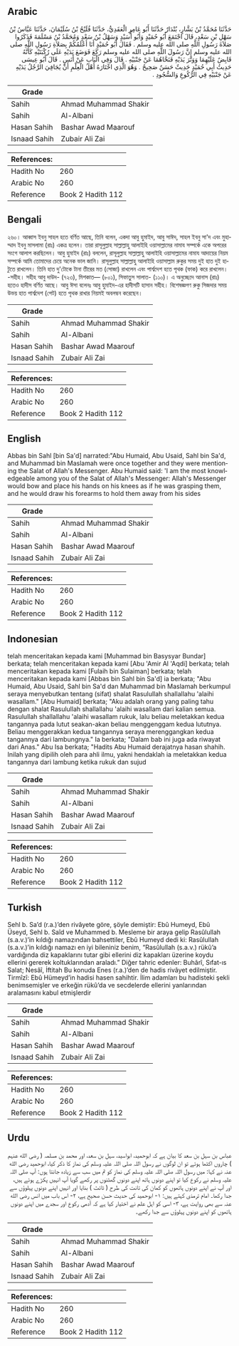 ## Arabic


<div dir="rtl" lang="ar" style={{fontSize:'larger',backgroundColor:'#f8f9fa',padding:20}}>
حَدَّثَنَا مُحَمَّدُ بْنُ بَشَّارٍ، بُنْدَارٌ حَدَّثَنَا أَبُو عَامِرٍ الْعَقَدِيُّ، حَدَّثَنَا فُلَيْحُ بْنُ سُلَيْمَانَ، حَدَّثَنَا عَبَّاسُ بْنُ سَهْلِ بْنِ سَعْدٍ، قَالَ اجْتَمَعَ أَبُو حُمَيْدٍ وَأَبُو أُسَيْدٍ وَسَهْلُ بْنُ سَعْدٍ وَمُحَمَّدُ بْنُ مَسْلَمَةَ فَذَكَرُوا صَلاَةَ رَسُولِ اللَّهِ صلى الله عليه وسلم ‏.‏ فَقَالَ أَبُو حُمَيْدٍ أَنَا أَعْلَمُكُمْ بِصَلاَةِ رَسُولِ اللَّهِ صلى الله عليه وسلم إِنَّ رَسُولَ اللَّهِ صلى الله عليه وسلم رَكَعَ فَوَضَعَ يَدَيْهِ عَلَى رُكْبَتَيْهِ كَأَنَّهُ قَابِضٌ عَلَيْهِمَا وَوَتَّرَ يَدَيْهِ فَنَحَّاهُمَا عَنْ جَنْبَيْهِ ‏.‏ قَالَ وَفِي الْبَابِ عَنْ أَنَسٍ ‏.‏ قَالَ أَبُو عِيسَى حَدِيثُ أَبِي حُمَيْدٍ حَدِيثٌ حَسَنٌ صَحِيحٌ ‏.‏ وَهُوَ الَّذِي اخْتَارَهُ أَهْلُ الْعِلْمِ أَنْ يُجَافِيَ الرَّجُلُ يَدَيْهِ عَنْ جَنْبَيْهِ فِي الرُّكُوعِ وَالسُّجُودِ ‏.‏
</div>
<div style={{backgroundColor:'#f8f9fa',padding:20, marginBottom: 10}}><table> <thead> <tr> <th>Grade</th> <th></th> </tr> </thead> <tbody> <tr><td>Sahih</td><td>Ahmad Muhammad Shakir</td></tr><tr><td>Sahih</td><td>Al-Albani</td></tr><tr><td>Hasan Sahih</td><td>Bashar Awad Maarouf</td></tr><tr><td>Isnaad Sahih</td><td>Zubair Ali Zai</td></tr></tbody></table><table> <thead> <tr> <th>References:</th> <th></th> </tr> </thead> <tbody><tr><td>Hadith No</td><td>260</td></tr><tr><td>Arabic No</td><td>260</td></tr><tr><td>Reference</td><td>Book 2 Hadith 112</td></tr></tbody></table></div>

## Bengali


<div dir="ltr" lang="bn" style={{fontSize:'larger',backgroundColor:'#f8f9fa',padding:20}}>
২৬০। আব্বাস ইবনু সাহল হতে বর্ণিত আছে, তিনি বলেন, একদা আবু হুমাইদ, আবু সাঈদ, সাহল ইবনু সা'দ এবং মুহাম্মাদ ইবনু মাসলামা (রাঃ) একত্র হলেন। তারা রাসূলুল্লাহ সাল্লাল্লাহু আলাইহি ওয়াসাল্লামের নামায সম্পর্কে একে অপরের সংগে আলাপ করছিলেন। আবু হুমাইদ (রাঃ) বললেন, রাসূলুল্লাহ সাল্লাল্লাহু আলাইহি ওয়াসাল্লামের নামায আদায়ের নিয়ম সম্পর্কে আমি তোমাদের চেয়ে অনেক ভাল জানি। রাসূলুল্লাহ সাল্লাল্লাহু আলাইহি ওয়াসাল্লাম রুকুর সময় দুই হাত দুই হাটুতে রাখলেন। তিনি হাত দু'টোকে টানা তীরের মত (সোজা) রাখলেন এবং পার্শ্বদেশ হতে পৃথক (ফাক) করে রাখলেন। -সহীহ। সহীহ আবু দাউদ- (৭২৩), মিশকাত— (৮০১), সিফাতুস সালাত- (১১০)। এ অনুচ্ছেদে আনাস (রাঃ) হতেও হাদীস বর্ণিত আছে। আবু ঈসা বলেনঃ আবু হুমাইদ-এর হাদীসটি হাসান সহীহ। বিশেষজ্ঞগণ রুকু সিজদার সময় উভয় হাত পার্শ্বদেশ (পেট) হতে পৃথক রাখার নিয়মই অবলম্বন করেছেন।
</div>
<div style={{backgroundColor:'#f8f9fa',padding:20, marginBottom: 10}}><table> <thead> <tr> <th>Grade</th> <th></th> </tr> </thead> <tbody> <tr><td>Sahih</td><td>Ahmad Muhammad Shakir</td></tr><tr><td>Sahih</td><td>Al-Albani</td></tr><tr><td>Hasan Sahih</td><td>Bashar Awad Maarouf</td></tr><tr><td>Isnaad Sahih</td><td>Zubair Ali Zai</td></tr></tbody></table><table> <thead> <tr> <th>References:</th> <th></th> </tr> </thead> <tbody><tr><td>Hadith No</td><td>260</td></tr><tr><td>Arabic No</td><td>260</td></tr><tr><td>Reference</td><td>Book 2 Hadith 112</td></tr></tbody></table></div>

## English


<div dir="ltr" lang="en" style={{fontSize:'larger',backgroundColor:'#f8f9fa',padding:20}}>
Abbas bin Sahl [bin Sa'd] narrated:"Abu Humaid, Abu Usaid, Sahl bin Sa'd, and Muhammad bin Maslamah were once together and they were mentioning the Salat of Allah's Messenger. Abu Humaid said: 'I am the most knowledgeable among you of the Salat of Allah's Messenger: Allah's Messenger would bow and place his hands on his knees as if he was grasping them, and he would draw his forearms to hold them away from his sides
</div>
<div style={{backgroundColor:'#f8f9fa',padding:20, marginBottom: 10}}><table> <thead> <tr> <th>Grade</th> <th></th> </tr> </thead> <tbody> <tr><td>Sahih</td><td>Ahmad Muhammad Shakir</td></tr><tr><td>Sahih</td><td>Al-Albani</td></tr><tr><td>Hasan Sahih</td><td>Bashar Awad Maarouf</td></tr><tr><td>Isnaad Sahih</td><td>Zubair Ali Zai</td></tr></tbody></table><table> <thead> <tr> <th>References:</th> <th></th> </tr> </thead> <tbody><tr><td>Hadith No</td><td>260</td></tr><tr><td>Arabic No</td><td>260</td></tr><tr><td>Reference</td><td>Book 2 Hadith 112</td></tr></tbody></table></div>

## Indonesian


<div dir="ltr" lang="id" style={{fontSize:'larger',backgroundColor:'#f8f9fa',padding:20}}>
telah menceritakan kepada kami [Muhammad bin Basysyar Bundar] berkata; telah menceritakan kepada kami [Abu 'Amir Al 'Aqdi] berkata; telah menceritakan kepada kami [Fulaih bin Sulaiman] berkata; telah menceritakan kepada kami [Abbas bin Sahl bin Sa'd] ia berkata; "Abu Humaid, Abu Usaid, Sahl bin Sa'd dan Muhammad bin Maslamah berkumpul seraya menyebutkan tentang (sifat) shalat Rasulullah shallallahu 'alaihi wasallam." [Abu Humaid] berkata; "Aku adalah orang yang paling tahu dengan shalat Rasulullah shallallahu 'alaihi wasallam dari kalian semua. Rasulullah shallallahu 'alaihi wasallam rukuk, lalu beliau meletakkan kedua tangannya pada lutut seakan-akan beliau menggenggam kedua lututnya. Beliau menggerakkan kedua tangannya seraya merenggangkan kedua tangannya dari lambungnya." Ia berkata; "Dalam bab ini juga ada riwayat dari Anas." Abu Isa berkata; "Hadits Abu Humaid derajatnya hasan shahih. Inilah yang dipilih oleh para ahli ilmu, yakni hendaklah ia meletakkan kedua tangannya dari lambung ketika rukuk dan sujud
</div>
<div style={{backgroundColor:'#f8f9fa',padding:20, marginBottom: 10}}><table> <thead> <tr> <th>Grade</th> <th></th> </tr> </thead> <tbody> <tr><td>Sahih</td><td>Ahmad Muhammad Shakir</td></tr><tr><td>Sahih</td><td>Al-Albani</td></tr><tr><td>Hasan Sahih</td><td>Bashar Awad Maarouf</td></tr><tr><td>Isnaad Sahih</td><td>Zubair Ali Zai</td></tr></tbody></table><table> <thead> <tr> <th>References:</th> <th></th> </tr> </thead> <tbody><tr><td>Hadith No</td><td>260</td></tr><tr><td>Arabic No</td><td>260</td></tr><tr><td>Reference</td><td>Book 2 Hadith 112</td></tr></tbody></table></div>

## Turkish


<div dir="ltr" lang="tr" style={{fontSize:'larger',backgroundColor:'#f8f9fa',padding:20}}>
Sehl b. Sa’d (r.a.)’den rivâyete göre, şöyle demiştir: Ebû Humeyd, Ebû Üseyd, Sehl b. Saîd ve Muhammed b. Mesleme bir araya gelip Rasûlullah (s.a.v.)’in kıldığı namazından bahsettiler, Ebû Humeyd dedi ki: Rasûlullah (s.a.v.)’in kıldığı namazı en iyi bileniniz benim, “Rasûlullah (s.a.v.) rükû’a vardığında diz kapaklarını tutar gibi ellerini diz kapakları üzerine koydu ellerini gererek koltuklarından araladı.” Diğer tahric edenler: Buhârî, Sıfat-ıs Salat; Nesâî, İftitah Bu konuda Enes (r.a.)’den de hadis rivâyet edilmiştir. Tirmîzî: Ebû Hümeyd’in hadisi hasen sahihtir. İlim adamları bu hadisteki şekli benimsemişler ve erkeğin rükû’da ve secdelerde ellerini yanlarından aralamasını kabul etmişlerdir
</div>
<div style={{backgroundColor:'#f8f9fa',padding:20, marginBottom: 10}}><table> <thead> <tr> <th>Grade</th> <th></th> </tr> </thead> <tbody> <tr><td>Sahih</td><td>Ahmad Muhammad Shakir</td></tr><tr><td>Sahih</td><td>Al-Albani</td></tr><tr><td>Hasan Sahih</td><td>Bashar Awad Maarouf</td></tr><tr><td>Isnaad Sahih</td><td>Zubair Ali Zai</td></tr></tbody></table><table> <thead> <tr> <th>References:</th> <th></th> </tr> </thead> <tbody><tr><td>Hadith No</td><td>260</td></tr><tr><td>Arabic No</td><td>260</td></tr><tr><td>Reference</td><td>Book 2 Hadith 112</td></tr></tbody></table></div>

## Urdu


<div dir="rtl" lang="ur" style={{fontSize:'larger',backgroundColor:'#f8f9fa',padding:20}}>
عباس بن سہل بن سعد کا بیان ہے کہ ابوحمید، ابواسید، سہل بن سعد، اور محمد بن مسلمہ ( رضی الله عنہم ) چاروں اکٹھا ہوئے تو ان لوگوں نے رسول اللہ صلی اللہ علیہ وسلم کی نماز کا ذکر کیا، ابوحمید رضی الله عنہ نے کہا: میں رسول اللہ صلی اللہ علیہ وسلم کی نماز کو تم میں سب سے زیادہ جانتا ہوں: آپ صلی اللہ علیہ وسلم نے رکوع کیا تو اپنے دونوں ہاتھ اپنے دونوں گھٹنوں پر رکھے گویا آپ انہیں پکڑے ہوئے ہیں، اور آپ نے اپنے دونوں ہاتھوں کو کمان کی تانت کی طرح ( ٹائٹ ) بنایا اور انہیں اپنے دونوں پہلوؤں سے جدا رکھا۔ امام ترمذی کہتے ہیں: ۱- ابوحمید کی حدیث حسن صحیح ہے، ۲- اس باب میں انس رضی الله عنہ سے بھی روایت ہے، ۳- اسی کو اہل علم نے اختیار کیا ہے کہ آدمی رکوع اور سجدے میں اپنے دونوں ہاتھوں کو اپنے دونوں پہلوؤں سے جدا رکھے۔
</div>
<div style={{backgroundColor:'#f8f9fa',padding:20, marginBottom: 10}}><table> <thead> <tr> <th>Grade</th> <th></th> </tr> </thead> <tbody> <tr><td>Sahih</td><td>Ahmad Muhammad Shakir</td></tr><tr><td>Sahih</td><td>Al-Albani</td></tr><tr><td>Hasan Sahih</td><td>Bashar Awad Maarouf</td></tr><tr><td>Isnaad Sahih</td><td>Zubair Ali Zai</td></tr></tbody></table><table> <thead> <tr> <th>References:</th> <th></th> </tr> </thead> <tbody><tr><td>Hadith No</td><td>260</td></tr><tr><td>Arabic No</td><td>260</td></tr><tr><td>Reference</td><td>Book 2 Hadith 112</td></tr></tbody></table></div>